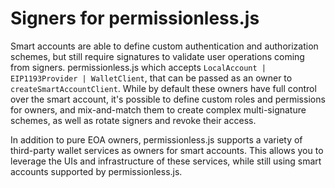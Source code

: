 # Signers for permissionless.js

Smart accounts are able to define custom authentication and authorization schemes, but still require signatures to validate user operations coming from signers. permissionless.js which accepts `LocalAccount | EIP1193Provider | WalletClient`, that can be passed as an owner to `createSmartAccountClient`. While by default these owners have full control over the smart account, it's possible to define custom roles and permissions for owners, and mix-and-match them to create complex multi-signature schemes, as well as rotate signers and revoke their access.

In addition to pure EOA owners, permissionless.js supports a variety of third-party wallet services as owners for smart accounts.  This allows you to leverage the UIs and infrastructure of these services, while still using smart accounts supported by permissionless.js.